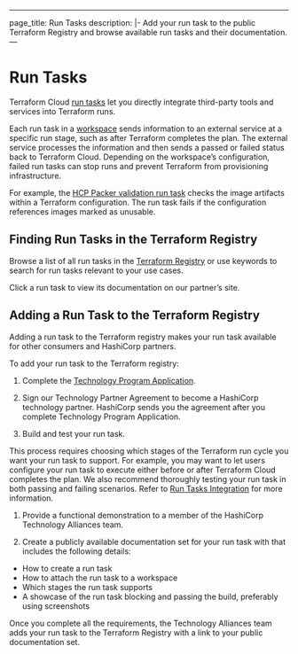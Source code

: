  ---
page_title: Run Tasks
description: |-
 Add your run task to the public Terraform Registry and browse available run tasks and their documentation.
—

# Run Tasks
Terraform Cloud [run tasks](/cloud-docs/workspaces/settings/run-tasks) let you directly integrate third-party tools and services into Terraform runs. 

Each run task in a [workspace](/terraform/cloud-docs/workspaces) sends information to an external service at a specific run stage, such as after Terraform completes the plan. The external service processes the information and then sends a passed or failed status back to Terraform Cloud. Depending on the workspace’s configuration, failed run tasks can stop runs and prevent Terraform from provisioning infrastructure. 

For example, the [HCP Packer validation run task](/hcp/docs/packer/manage-image-use/terraform-cloud-run-tasks) checks the image artifacts within a Terraform configuration. The run task fails if the configuration references images marked as unusable.

## Finding Run Tasks in the Terraform Registry

Browse a list of all run tasks in the [Terraform Registry](https://registry.terraform.io/browse/run-tasks) or use keywords to search for run tasks relevant to your use cases.

Click a run task to view its documentation on our partner’s site.

## Adding a Run Task to the Terraform Registry

Adding a run task to the Terraform registry makes your run task available for other consumers and HashiCorp partners.

To add your run task to the Terraform registry:

1. Complete the [Technology Program Application](https://www.hashicorp.com/go/tech-partner).

1. Sign our Technology Partner Agreement to become a HashiCorp technology partner. HashiCorp sends you the agreement after you complete Technology Program Application.

1. Build and test your run task. 

This process requires choosing which stages of the Terraform run cycle you want your run task to support. For example, you may want to let users configure your run task to execute either before or after Terraform Cloud completes the plan. We also recommend thoroughly testing your run task in both passing and failing scenarios. Refer to [Run Tasks Integration](cloud-docs/api-docs/run-tasks/run-task-stages-and-results) for more information.

1. Provide a functional demonstration to a member of the HashiCorp Technology Alliances team. 

1. Create a publicly available documentation set for your run task with that includes the following details:
  - How to create a run task
  - How to attach the run task to a workspace
  - Which stages the run task supports
  - A showcase of the run task blocking and passing the build, preferably using screenshots

Once you complete all the requirements, the Technology Alliances team adds your run task to the Terraform Registry with a link to your public documentation set.
